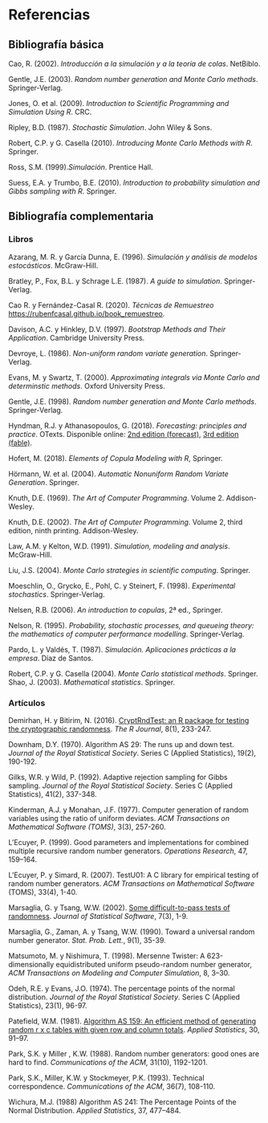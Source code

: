 # Referencias {-}

<!-- 
`r if (knitr:::is_html_output()) '# Referencias {-}'`
-->

## Bibliografía básica {-}

Cao, R. (2002). *Introducción a la simulación y a la teoría de colas*. NetBiblo.

Gentle, J.E. (2003). *Random number generation and Monte Carlo methods*. Springer‐Verlag.

Jones, O. et al. (2009). *Introduction to Scientific Programming and Simulation Using R*. CRC. 

Ripley, B.D. (1987). *Stochastic Simulation*. John Wiley & Sons. 

Robert, C.P. y G. Casella (2010). *Introducing Monte Carlo Methods with R*. Springer. 

Ross, S.M. (1999).*Simulación*. Prentice Hall.

Suess, E.A. y Trumbo, B.E. (2010). *Introduction to probability simulation and Gibbs sampling with R*. Springer.


## Bibliografía complementaria {-}

### Libros {-}

Azarang, M. R. y García Dunna, E. (1996). *Simulación y análisis de modelos estocásticos*. McGraw-Hill.

Bratley, P., Fox, B.L. y Schrage L.E. (1987). *A guide to simulation*. Springer-Verlag.

Cao R. y Fernández-Casal R. (2020). *Técnicas de Remuestreo* <https://rubenfcasal.github.io/book_remuestreo>.

Davison, A.C. y Hinkley, D.V. (1997). *Bootstrap Methods and Their Application*. Cambridge University Press.

Devroye, L. (1986). *Non-uniform random variate generation*. Springer-Verlag.

Evans, M. y Swartz, T. (2000). *Approximating integrals via Monte Carlo and determinstic methods*. Oxford University Press. 

Gentle, J.E. (1998). *Random number generation and Monte Carlo methods*. Springer-Verlag.

Hyndman, R.J. y Athanasopoulos, G. (2018). *Forecasting: principles and practice*. OTexts. 
Disponible online: [2nd edition (forecast)](https://otexts.com/fpp2), [3rd edition (fable)](https://otexts.com/fpp3).

Hofert, M. (2018). *Elements of Copula Modeling with R*, Springer.

Hörmann, W. et al. (2004). *Automatic Nonuniform Random Variate Generation*. Springer. 

Knuth, D.E. (1969). *The Art of Computer Programming*. Volume 2. Addison-Wesley.

Knuth, D.E. (2002). *The Art of Computer Programming*. Volume 2, third edition, ninth printing. Addison-Wesley.

Law, A.M. y Kelton, W.D. (1991). *Simulation, modeling and analysis*. McGraw-Hill.

Liu, J.S. (2004). *Monte Carlo strategies in scientific computing*. Springer. 

Moeschlin, O., Grycko, E., Pohl, C. y Steinert, F. (1998). *Experimental stochastics*. Springer-Verlag.

Nelsen, R.B. (2006). *An introduction to copulas*, 2ª ed., Springer.

Nelson, R. (1995). *Probability, stochastic processes, and queueing theory: the mathematics of computer performance modelling*. Springer-Verlag.


Pardo, L. y Valdés, T. (1987). *Simulación. Aplicaciones prácticas a la empresa*. Díaz de Santos.

Robert, C.P. y G. Casella (2004). *Monte Carlo statistical methods*. Springer. 
Shao, J. (2003). *Mathematical statistics*. Springer.


### Artículos {-}

Demirhan, H. y Bitirim, N. (2016). [CryptRndTest: an R package for testing the cryptographic randomness](https://journal.r-project.org/archive/2016/RJ-2016-016/index.html). *The R Journal*, 8(1), 233-247.

Downham, D.Y. (1970). Algorithm AS 29: The runs up and down test. *Journal of the Royal Statistical Society*. Series C (Applied Statistics), 19(2), 190-192.

Gilks, W.R. y Wild, P. (1992). Adaptive rejection sampling for Gibbs sampling. *Journal of the Royal Statistical Society*. Series C (Applied Statistics), 41(2), 337-348.

Kinderman, A.J. y Monahan, J.F. (1977). Computer generation of random variables using the ratio of uniform deviates. *ACM Transactions on Mathematical Software (TOMS)*, 3(3), 257-260.

L'Ecuyer, P. (1999). Good parameters and implementations for combined multiple recursive random number generators. *Operations Research*, 47, 159–164.

L'Ecuyer, P. y Simard, R. (2007). TestU01: A C library for empirical testing of random number generators. *ACM Transactions on Mathematical Software* (TOMS), 33(4), 1-40.

Marsaglia, G. y Tsang, W.W. (2002). [Some difficult-to-pass tests of randomness](http://www.jstatsoft.org/v07/i03). *Journal of Statistical Software*, 7(3), 1-9.    

Marsaglia, G., Zaman, A. y Tsang, W.W. (1990). Toward a universal random number generator. *Stat. Prob. Lett.*, 9(1), 35-39.

Matsumoto, M. y Nishimura, T. (1998). Mersenne Twister: A 623-dimensionally equidistributed uniform pseudo-random number generator, *ACM Transactions on Modeling and Computer Simulation*, 8, 3–30.

Odeh, R.E. y Evans, J.O. (1974). The percentage points of the normal distribution. *Journal of the Royal Statistical Society*. Series C (Applied Statistics), 23(1), 96-97.

Patefield, W.M. (1981). [Algorithm AS 159: An efficient method of generating random r x c tables with given row and column totals](https://doi.org/10.2307/2346669). *Applied Statistics*, 30, 91–97.

Park, S.K. y Miller , K.W. (1988). Random number generators: good ones are hard to find. *Communications of the ACM*, 31(10), 1192-1201.

Park, S.K., Miller, K.W. y Stockmeyer, P.K. (1993). Technical correspondence. *Communications of the ACM*, 36(7), 108-110. 

Wichura, M.J. (1988) Algorithm AS 241: The Percentage Points of the Normal Distribution. *Applied Statistics*, 37, 477–484.



